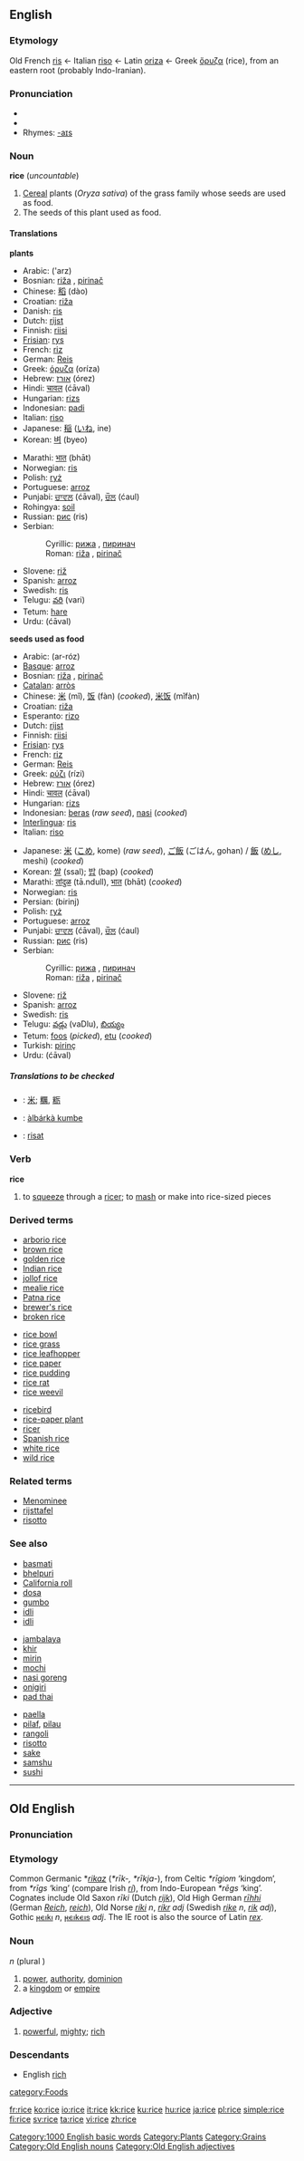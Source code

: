 {{See|RICE}}
==English==

{{wikipedia}}

===Etymology===
Old French [[ris]] ← Italian [[riso]] ← Latin [[oriza]] ← Greek [[ὄρυζα]] (rice), from an eastern root (probably Indo-Iranian).

===Pronunciation===
* {{IPA|/ɹaɪs/}}
*{{audio|en-us-rice.ogg|Audio (US)}}
* Rhymes: [[Rhymes:English:-aɪs|-aɪs]]

===Noun===
'''rice''' (''uncountable'')

#<!--DefNOryza_sativa-->[[Cereal]] plants (''Oryza sativa'') of the grass family whose seeds are used as food.
#<!--DefNOryza_sativa_seed-->The seeds of this plant used as food.

====Translations====

<!--DefNOryza_sativa-->'''plants'''
{{top}}
*Arabic: {{ARchar|[[ارز|أرز]]}} ('arz) {{m}}
*Bosnian: [[riža#Bosnian|riža]] {{f}}, [[pirinač#Bosnian|pirinač]] {{m}}
*Chinese: [[稻]] (dào)
*Croatian: [[riža#Croatian|riža]] {{f}}
*Danish: [[ris]]
*Dutch: [[rijst]] {{m}}
*Finnish: [[riisi]]
*[[Frisian]]: [[rys]]
*French: [[riz]] {{m}}
*German: [[Reis]] {{m}}
*Greek: [[όρυζα]] (oríza) {{f}}
*Hebrew: [[אורז]] (órez) {{m}}
*Hindi: [[चावल]] (ćāval)
*Hungarian: [[rizs]]
*Indonesian: [[padi]]
*Italian: [[riso]] {{m}}
*Japanese: [[稲]] ([[いね]], ine)
*Korean: [[벼]] (byeo) 
{{mid}}
*Marathi: [[भात]] (bhāt)
*Norwegian: [[ris]] {{m}}
*Polish: [[ryż]] {{m}}
*Portuguese: [[arroz]] {{m}}
*Punjabi: [[ਚਾਵਲ]] (ćāval), [[ਚੌਲ]] (ćaul)
*Rohingya: [[soil]]
*Russian: [[рис]] (ris) {{m}}
*Serbian:
*:Cyrillic: [[рижа#Serbian|рижа]] {{f}}, [[пиринач#Serbian|пиринач]] {{m}}
*:Roman: [[riža#Serbian|riža]] {{f}}, [[pirinač#Serbian|pirinač]] {{m}}
*Slovene: [[riž]] {{m}}
*Spanish: [[arroz]] {{m}}
*Swedish: [[ris]] {{n}}
*Telugu: [[వరి]] (vari)
*Tetum: [[hare]]
*Urdu: {{URchar|[[چاول]]}} (ćāval)
{{bottom}}

<!--DefNOryza_sativa_seed-->'''seeds used as food'''
{{top}}
*Arabic: {{ARchar|[[الرز]]}} (ar-róz) {{m}}
*[[Basque]]: [[arroz]]
*Bosnian: [[riža#Bosnian|riža]] {{f}}, [[pirinač#Bosnian|pirinač]] {{m}}
*[[Catalan]]: [[arròs]] {{m}}
*Chinese: [[米]] (mǐ), [[饭]] (fàn) (''cooked''), [[米饭]] (mǐfàn)
*Croatian: [[riža#Croatian|riža]] {{f}}
*Esperanto: [[rizo]]
*Dutch: [[rijst]] {{m}}
*Finnish: [[riisi]]
*[[Frisian]]: [[rys]]
*French: [[riz]] {{m}}
*German: [[Reis]] {{m}}
*Greek: [[ρύζι]] (rízi) {{n}}
*Hebrew: [[אורז]] (órez) {{m}}
*Hindi: [[चावल]] (ćāval)
*Hungarian: [[rizs]]
*Indonesian: [[beras]] (''raw seed''), [[nasi]] (''cooked'')
*[[Interlingua]]: [[ris]]
*Italian: [[riso]] {{m}}
{{mid}}
*Japanese: [[米]] ([[こめ]], kome) (''raw seed''), [[ご飯]] (ごはん, gohan) / [[飯]] ([[めし]], meshi) (''cooked'')
*Korean: [[쌀]] (ssal); [[밥]] (bap) (''cooked'')
*Marathi: [[तांदुळ]] (tā.ndull), [[भात]] (bhāt) (''cooked'')
*Norwegian: [[ris]] {{m}}
*Persian: {{FAchar|[[برنج]]}} (birinj)
*Polish: [[ryż]] {{m}}
*Portuguese: [[arroz]] {{m}}
*Punjabi: [[ਚਾਵਲ]] (ćāval), [[ਚੌਲ]] (ćaul)
*Russian: [[рис]] (ris) {{m}}
*Serbian:
*:Cyrillic: [[рижа#Serbian|рижа]] {{f}}, [[пиринач#Serbian|пиринач]] {{m}}
*:Roman: [[riža#Serbian|riža]] {{f}}, [[pirinač#Serbian|pirinač]] {{m}}
*Slovene: [[riž]] {{m}}
*Spanish: [[arroz]] {{m}}
*Swedish: [[ris]] {{n}}
*Telugu: [[వడ్లు]] (vaDlu), [[బియ్యం]]
*Tetum: [[foos]] (''picked''), [[etu]] (''cooked'')
*Turkish: [[pirinç]]
*Urdu: {{URchar|[[چاول]]}} (ćāval)
{{bottom}}

=====Translations to be checked=====
<!--Remove this section once all of the translations below have been moved into the tables above.-->
{{checktrans}}

*{{ttbc|CJKV Characters}}: [[米]]; [[糲]], [[粝]]
*{{ttbc|Hausa}}: [[àlbárkà kumbe]]
*{{ttbc|Volapük}}: [[risat]]

===Verb===
'''rice'''

#<!--VTrSqueeze-->to [[squeeze]] through a [[ricer]]; to [[mash]] or make into rice-sized pieces

===Derived terms===
{{top3}}
*[[arborio rice]]
*[[brown rice]]
*[[golden rice]]
*[[Indian rice]]
*[[jollof rice]]
*[[mealie rice]]
*[[Patna rice]]
*[[brewer's rice]]
*[[broken rice]]
{{mid3}}
*[[rice bowl]]
*[[rice grass]]
*[[rice leafhopper]]
*[[rice paper]]
*[[rice pudding]]
*[[rice rat]]
*[[rice weevil]]
{{mid3}}
*[[ricebird]]
*[[rice-paper plant]]
*[[ricer]]
*[[Spanish rice]]
*[[white rice]]
*[[wild rice]]
{{bottom}}

===Related terms===
*[[Menominee]]
*[[rijsttafel]]
*[[risotto]]

===See also===
{{top3}}
*[[basmati]]
*[[bhelpuri]]
*[[California roll]]
*[[dosa]]
*[[gumbo]]
*[[idli]]
*[[idli]]
{{mid3}}
*[[jambalaya]]
*[[khir]]
*[[mirin]]
*[[mochi]]
*[[nasi goreng]]
*[[onigiri]]
*[[pad thai]]
{{mid3}}
*[[paella]]
*[[pilaf]], [[pilau]]
*[[rangoli]]
*[[risotto]]
*[[sake]]
*[[samshu]]
*[[sushi]]
{{bottom}}

----

==Old English==
===Pronunciation===
{{IPA|/ri:ʧe/}}
===Etymology===
Common Germanic *''[[rikaz]]'' (''*rīk-, *rīkja-''), from Celtic ''*rīgiom'' ‘kingdom’, from ''*rīgs'' ‘king’ (compare Irish ''[[rí]]''), from Indo-European ''*rēgs'' ‘king’.
Cognates include Old Saxon ''rīki'' (Dutch ''[[rijk]]''), Old High German ''[[rīhhi]]'' (German ''[[Reich]]'', ''[[reich]]''), Old Norse ''[[ríki]]'' ''n'', ''[[ríkr]]'' ''adj'' (Swedish ''[[rike]]'' ''n'', ''[[rik]]'' ''adj''), Gothic [[𐍂𐌴𐌹𐌺𐌹]] ''n'', [[𐍂𐌴𐌹𐌺𐌴𐌹𐍃]] ''adj''.  The IE root is also the source of Latin ''[[rex]]''.

===Noun===
{{Unicode|'''rīċe'''}} ''n'' (plural {{Unicode|'''[[ricu|rīċu]]'''}})
# [[power]], [[authority]], [[dominion]]
# a [[kingdom]] or [[empire]]

===Adjective===
{{Unicode|'''rīċe'''}}
# [[powerful]], [[mighty]]; [[rich]]

===Descendants===
*English [[rich]]

[[Category:1000 English basic words]]
[[category:Foods]]
[[Category:Plants]]
[[Category:Grains]]
[[Category:Old English nouns]]
[[Category:Old English adjectives]]

[[fr:rice]]
[[ko:rice]]
[[io:rice]]
[[it:rice]]
[[kk:rice]]
[[ku:rice]]
[[hu:rice]]
[[ja:rice]]
[[pl:rice]]
[[simple:rice]]
[[fi:rice]]
[[sv:rice]]
[[ta:rice]]
[[vi:rice]]
[[zh:rice]]